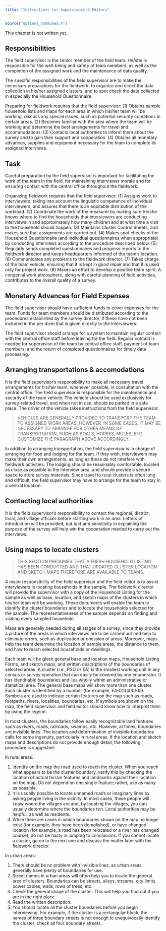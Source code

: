 ```yaml
---
title: "Instructions for Supervisors & Editors"
---
```


```r
source("options_communes.R")
```

<div class="important">
This chapter is not written yet.
</div>

## Responsibilities

The field supervisor is the senior member of the field team. He/she is responsible for the well-being and safety of team members, as well as the completion of the assigned work and the maintenance of data quality. 

The specific responsibilities of the field supervisor are to make the necessary preparations for the fieldwork, to organize and direct the data collection in his/her assigned clusters, and to spot check the data collected in especially the Household Questionnaire. 

Preparing for fieldwork requires that the field supervisor:
(1)	Obtains sample household lists and maps for each area in which his/her team will be working, discuss any special issues, such as potential security conditions in certain areas.
(2)	Becomes familiar with the area where the team will be working and determine the best arrangements for travel and accommodations.
(3)	Contacts local authorities to inform them about the survey and to gain their support and cooperation.
(4)	Obtains all monetary advances, supplies and equipment necessary for the team to complete its assigned interviews. 

## Task
Careful preparation by the field supervisor is important for facilitating the work of the team in the field, for maintaining interviewer morale and for ensuring contact with the central office throughout the fieldwork.

Organizing fieldwork requires that the field supervisor: 
(1)	Assigns work to interviewers, taking into account the linguistic competence of individual interviewers, and assures that there is an equitable distribution of the workload.
(2)	Coordinate the work of the measurer by making sure he/she knows where to find the households that interviewers are conducting interviews in and approximately how many children and at what time a visit to the household should happen. 
(3)	Maintains Cluster Control Sheets, and makes sure that assignments are carried out.
(4)	Makes spot checks of the Household Questionnaire (and individual questionnaires when appropriate) by conducting interviews according to the procedure described below.
(5)	Regularly sends completed questionnaires and progress reports to the fieldwork director and keeps headquarters informed of the team’s location.
(6)	Communicates any problems to the fieldwork director.
(7)	Takes charge of the team vehicle, ensuring that it is kept in good repair and that it is used only for project work.
(8)	Makes an effort to develop a positive team spirit. A congenial work atmosphere, along with careful planning of field activities, contributes to the overall quality of a survey.


## Monetary Advances for Field Expenses
The field supervisor should have sufficient funds to cover expenses for the team. Funds for team members should be distributed according to the procedures established by the survey director, if these have not been included in the per diem that is given directly to the interviewers. 

The field supervisor should arrange for a system to maintain regular contact with the central office staff before leaving for the field. Regular contact is needed for supervision of the team by central office staff, payment of team members, and the return of completed questionnaires for timely data processing.

## Arranging transportations & accomodations

It is the field supervisor’s responsibility to make all necessary travel arrangements for his/her team, whenever possible, in consultation with the central office. The field supervisor is responsible for the maintenance and security of the team vehicle. The vehicle should be used exclusively for survey-related travel, and when not in use, should be parked in a safe place. The driver of the vehicle takes instructions from the field supervisor. 

<blockquote>VEHICLES ARE GENERALLY PROVIDED TO TRANSPORT THE TEAM TO ASSIGNED WORK AREAS. HOWEVER, IN SOME CASES, IT MAY BE NECESSARY TO ARRANGE FOR OTHER MEANS OF TRANSPORTATION, SUCH AS BOATS, HORSES, MULES, ETC. CUSTOMIZE THE PARAGRAPH ABOVE ACCORDINGLY.</blockquote> 

In addition to arranging transportation, the field supervisor is in charge of arranging for food and lodging for the team. If they wish, interviewers may make their own arrangements, as long as these do not interfere with fieldwork activities. The lodging should be reasonably comfortable, located as close as possible to the interview area, and should provide a secure space to store survey materials. Since travel to rural clusters is often long and difficult, the field supervisor may have to arrange for the team to stay in a central location. 

## Contacting local authorities

It is the field supervisor’s responsibility to contact the regional, district, local, and village officials before starting work in an area. Letters of introduction will be provided, but tact and sensitivity in explaining the purpose of the survey will help win the cooperation needed to carry out the interviews.

## Using maps to locate clusters

<blockquote>THIS SECTION PRESUMES THAT A FRESH HOUSEHOLD LISTING HAS BEEN CONDUCTED AND THAT UPDATED CLUSTER LOCATION AND SKETCH MAPS THEREFORE ARE AVAILABLE TO TEAMS.</blockquote>

A major responsibility of the field supervisor and the field editor is to assist interviewers in locating households in the sample. The fieldwork director will provide the supervisor with a copy of the Household Listing for the sample as well as base, location, and sketch maps of the clusters in which his/her team will be working. These documents will enable the team to identify the cluster boundaries and to locate the households selected for the sample. The representativeness of the sample depends on finding and visiting every sampled household.

Maps are generally needed during all stages of a survey, since they provide a picture of the areas in which interviews are to be carried out and help to eliminate errors, such as duplication or omission of areas. Moreover, maps help the team determine the location of sample areas, the distance to them, and how to reach selected households or dwellings.

Each team will be given general base and location maps, Household Listing Forms, and sketch maps, and written descriptions of the boundaries of selected areas. A cluster (i.e., PSU or EA) is the smallest working unit in any census or survey operation that can easily be covered by one enumerator. It has identifiable boundaries and lies wholly within an administrative or statistical area. The general base maps will show more than one cluster. Each cluster is identified by a number (for example, EA-010400105). Symbols are used to indicate certain features on the map such as roads, footpaths, rivers, localities, boundaries, etc. If symbols are shown on the map, the field supervisor and field editor should know how to interpret them by using the legend. 

In most clusters, the boundaries follow easily recognizable land features such as rivers, roads, railroads, swamps, etc. However, at times, boundaries are invisible lines. The location and determination of invisible boundaries calls for some ingenuity, particularly in rural areas. If the location and sketch maps and descriptions do not provide enough detail, the following procedure is suggested:

In rural areas:

(1)	Identify on the map the road used to reach the cluster. When you reach what appears to be the cluster boundary, verify this by checking the location of actual terrain features and landmarks against their location on the map. Do not depend on one single feature; rather, use as many as possible. 
(2)	It is usually possible to locate unnamed roads or imaginary lines by asking people living in the vicinity. In most cases, these people will know where the villages are and, by locating the villages, you can usually determine where the boundaries run. Local authorities may be helpful, as well as residents.
(3)	While there are cases in which boundaries shown on the map no longer exist (for example, they have been demolished), or have changed location (for example, a road has been relocated or a river has changed course), do not be hasty in jumping to conclusions. If you cannot locate a cluster, go on to the next one and discuss the matter later with the fieldwork director. 

In urban areas:

(1)	There should be no problem with invisible lines, as urban areas generally have plenty of boundaries for use.
(2)	Street names in urban areas will often help you to locate the general area of clusters. Boundaries can be streets, alleys, streams, city limits, power cables, walls, rows of trees, etc.
(3)	Check the general shape of the cluster. This will help you find out if you are in the right place.
(4)	Read the written description.
(5)	You should locate all the cluster boundaries before you begin interviewing. For example, if the cluster is a rectangular block, the names of three boundary streets is not enough to unequivocally identify the cluster; check all four boundary streets. 

